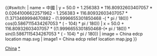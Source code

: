 {{#switch:{{{1}}}
| name   = 中國
| y = 50.0 + 1.256383 * 116.80932603407057 * 0.02641006622571962 - 1.256383 * 116.80932603407057 * (1.3713469994670882 - (1.9996655301850468 -({{{2|latitude}}} * pi / 180)) * cos(0.5867115434267053 * ({{{3|longitude}}} - 104) * pi / 180))
| x = 50.0 + 116.80932603407057 * ((1.9996655301850468-({{{2|latitude}}}* pi / 180)) * sin(0.5867115434267053 * ({{{3|longitude}}} - 104) * pi / 180))
| image  = China edcp location map.svg
| image1 = China edcp relief location map.jpg
}}<noinclude><!--
-- The above switch-statement branches by text in parameter #1,
-- returning the associated value after each equals sign ("=").
-->{{Location map/Info}}
{{Documentation}}<!-- Categories in /doc, interwikis in Wikidata -->
[[Category:地理位置图模板|China]]
[[Category:中國地理位置圖模板|*]]
</noinclude>